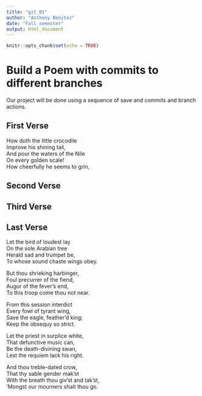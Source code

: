 ```yaml
---
title: "git_01"
author: "Anthony Benitez"
date: "Fall semester"
output: html_document
---
```


```r
knitr::opts_chunk$set(echo = TRUE)
```
# Build a Poem with commits to different branches
Our project will be done using a sequence of save and commits and branch actions.
<!-- Do not modify or change any text in "!--" bracketed areas such as this --- these are instructions to
you, if you change any of this the git program will notice it and compromise your git merging strategy !-->

## First Verse 
<!--Put the first five lines of a poem by Lewis Carrol in this section!-->
How doth the little crocodile  
Improve his shining tail,  
And pour the waters of the Nile  
On every golden scale!  
How cheerfully he seems to grin,  

## Second Verse
<!--Put the first five lines of a poem by Robert Frost here!-->

## Third Verse
<!--Put the first two verses of The Walrus and the Carpenter here!-->

## Last Verse
<!--Put a short poem of your choice 8-20 lines,here!-->
Let the bird of loudest lay  
On the sole Arabian tree  
Herald sad and trumpet be,  
To whose sound chaste wings obey.  

But thou shrieking harbinger,  
Foul precurrer of the fiend,  
Augur of the fever’s end,  
To this troop come thou not near.  

From this session interdict  
Every fowl of tyrant wing,  
Save the eagle, feather’d king;  
Keep the obsequy so strict.  

Let the priest in surplice white,  
That defunctive music can,  
Be the death-divining swan,  
Lest the requiem lack his right.  

And thou treble-dated crow,  
That thy sable gender mak’st  
With the breath thou giv’st and tak’st,  
’Mongst our mourners shalt thou go.  